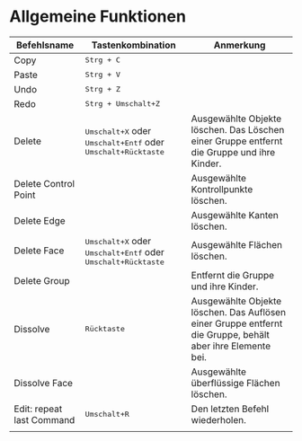 
# Allgemeine Funktionen

| Befehlsname               | Tastenkombination                                         | Anmerkung                                                                                                  |
| ------------------------- | --------------------------------------------------------- | ---------------------------------------------------------------------------------------------------------- |
| Copy                      | <kbd>Strg + C</kbd>                                       |                                                                                                            |
| Paste                     | <kbd>Strg + V</kbd>                                       |                                                                                                            |
| Undo                      | <kbd>Strg + Z</kbd>                                       |                                                                                                            |
| Redo                      | <kbd>Strg + Umschalt+Z</kbd>                            |                                                                                                            |
| Delete                    | <kbd>Umschalt+X</kbd> oder <kbd>Umschalt+Entf</kbd> oder <kbd>Umschalt+Rücktaste</kbd> | Ausgewählte Objekte löschen. Das Löschen einer Gruppe entfernt die Gruppe und ihre Kinder. |
| Delete Control Point      |                                                           | Ausgewählte Kontrollpunkte löschen.                                                                        |
| Delete Edge               |                                                           | Ausgewählte Kanten löschen.                                                                                |
| Delete Face               | <kbd>Umschalt+X</kbd> oder <kbd>Umschalt+Entf</kbd> oder <kbd>Umschalt+Rücktaste</kbd>  | Ausgewählte Flächen löschen.                                                 |
| Delete Group              |                                                           | Entfernt die Gruppe und ihre Kinder.                                                                       |
| Dissolve                  | <kbd>Rücktaste</kbd>                                      | Ausgewählte Objekte löschen. Das Auflösen einer Gruppe entfernt die Gruppe, behält aber ihre Elemente bei. |
| Dissolve Face             |                                                           | Ausgewählte überflüssige Flächen löschen.                                                                  |
| Edit: repeat last Command | <kbd>Umschalt+R</kbd>                                   | Den letzten Befehl wiederholen.                                                                            |
|                           |                                                           |                                                                                                            |
